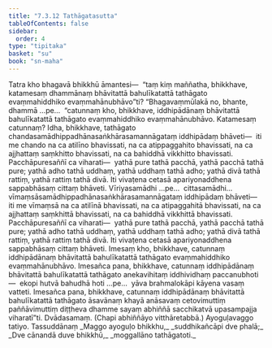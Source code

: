 ```yaml
---
title: "7.3.12 Tathāgatasutta"
tableOfContents: false
sidebar:
  order: 4
type: "tipitaka"
basket: "su"
book: "sn-maha"
---
```



<DynamicBreadcrumb />

<Division number="844" book="sn-maha" bookNo="14" page="253">

<Paragraph number="1517" book="sn-maha">
Tatra kho bhagavā bhikkhū āmantesi—  “taṃ kiṃ maññatha, bhikkhave, katamesaṃ dhammānaṃ bhāvitattā bahulīkatattā tathāgato evaṃmahiddhiko evaṃmahānubhāvo”ti?
</Paragraph>

<Paragraph number="1518" book="sn-maha">
“Bhagavaṃmūlakā no, bhante, dhammā …pe…  “catunnaṃ kho, bhikkhave, iddhipādānaṃ bhāvitattā bahulīkatattā tathāgato evaṃmahiddhiko evaṃmahānubhāvo.
</Paragraph>

<Paragraph number="1519" book="sn-maha">
Katamesaṃ catunnaṃ? Idha, bhikkhave, tathāgato chandasamādhippadhānasaṅkhārasamannāgataṃ iddhipādaṃ bhāveti—  iti me chando na ca atilīno bhavissati, na ca atippaggahito bhavissati, na ca ajjhattaṃ saṃkhitto bhavissati, na ca bahiddhā vikkhitto bhavissati. Pacchāpuresaññī ca viharati—  yathā pure tathā pacchā, yathā pacchā tathā pure; yathā adho tathā uddhaṃ, yathā uddhaṃ tathā adho; yathā divā tathā rattiṃ, yathā rattiṃ tathā divā. Iti vivaṭena cetasā apariyonaddhena sappabhāsaṃ cittaṃ bhāveti. Vīriyasamādhi …pe…  cittasamādhi…  vīmaṃsāsamādhippadhānasaṅkhārasamannāgataṃ iddhipādaṃ bhāveti—  iti me vīmaṃsā na ca atilīnā bhavissati, na ca atipaggahitā bhavissati, na ca ajjhattaṃ saṃkhittā bhavissati, na ca bahiddhā vikkhittā bhavissati. Pacchāpuresaññī ca viharati—  yathā pure tathā pacchā, yathā pacchā tathā pure; yathā adho tathā uddhaṃ, yathā uddhaṃ tathā adho; yathā divā tathā rattiṃ, yathā rattiṃ tathā divā. Iti vivaṭena cetasā apariyonaddhena sappabhāsaṃ cittaṃ bhāveti. Imesaṃ kho, bhikkhave, catunnaṃ iddhipādānaṃ bhāvitattā bahulīkatattā tathāgato evaṃmahiddhiko evaṃmahānubhāvo.
</Paragraph>

<Paragraph number="1520" book="sn-maha">
Imesañca pana, bhikkhave, catunnaṃ iddhipādānaṃ bhāvitattā bahulīkatattā tathāgato anekavihitaṃ iddhividhaṃ paccanubhoti—  ekopi hutvā bahudhā hoti …pe…  yāva brahmalokāpi kāyena vasaṃ vatteti. Imesañca pana, bhikkhave, catunnaṃ iddhipādānaṃ bhāvitattā bahulīkatattā tathāgato āsavānaṃ khayā anāsavaṃ cetovimuttiṃ paññāvimuttiṃ diṭṭheva dhamme sayaṃ abhiññā sacchikatvā upasampajja viharatī”ti.

</Paragraph>
</Division>

<Paragraph number="1521" type="center" book="sn-maha">
Dvādasamaṃ.



</Paragraph>

<Paragraph number="1522" type="center" book="sn-maha">
(Chapi abhiññāyo vitthāretabbā.)



</Paragraph>

<Paragraph number="1523" type="center" book="sn-maha">
Ayoguḷavaggo tatiyo.



</Paragraph>

<Paragraph number="1524" type="center" book="sn-maha">
Tassuddānaṃ


</Paragraph>

<Paragraph number="1525" type="verses" book="sn-maha">
_Maggo ayoguḷo bhikkhu,_  
_suddhikañcāpi dve phalā;_  
_Dve cānandā duve bhikkhū,_  
_moggallāno tathāgatoti._
</Paragraph>